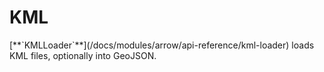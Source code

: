 # KML


<div style={{height: '100vh'}}> 
  <Demo format="KML" >
    [**`KMLLoader`**](/docs/modules/arrow/api-reference/kml-loader) loads KML files, optionally into GeoJSON.
  </Demo>
</div>
